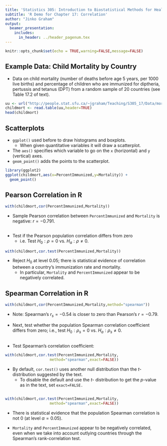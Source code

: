 ```yaml
---
title: 'Statistics 305: Introduction to Biostatistical Methods for Health Sciences'
subtitle: 'R Demo for Chapter 17: Correlation'
author: "Jinko Graham"
output: 
  beamer_presentation:
    includes:
      in_header: ../header_pagenum.tex
---
```


```r
knitr::opts_chunk$set(echo = TRUE,warning=FALSE,message=FALSE)
```


## Example Data: Child Mortality by Country

* Data on child mortality (number of deaths before
age 5 years, per 1000 live births)
and percentage of children who are immunized for 
diptheria, pertussis and tetanus (DPT) from a random sample of 20 countries (see Table 17.2 of text).

\scriptsize

```r
uu <- url("http://people.stat.sfu.ca/~jgraham/Teaching/S305_17/Data/mort.txt")
childmort <- read.table(uu,header=TRUE)
head(childmort)
```


## Scatterplots

* `ggplot()` used before to draw histograms
and boxplots.
    + When given quantitative variables it will draw 
    a scatterplot.
* The `aes()` specifies which variable to go on the 
`x` (horizontal) and `y` (vertical) axes.
* `geom_point()` adds the points to the scatterplot.

\scriptsize

```r
library(ggplot2)
ggplot(childmort,aes(x=PercentImmunized,y=Mortality)) +
  geom_point()
```

## Pearson Correlation in R

\scriptsize

```r
with(childmort,cor(PercentImmunized,Mortality))
```
\normalsize

* Sample Pearson correlation between `PercentImmunized` and `Mortality` is negative: $r=-0.791$.

## 

\bigskip

* Test if the Pearson population correlation differs from zero  
    +  i.e. Test $H_0: \rho=0$ vs. $H_a: \rho \not= 0$.

\scriptsize

```r
with(childmort,cor.test(PercentImmunized,Mortality))
```

\normalsize

\vspace*{-.1in}

* Reject $H_0$ at level 0.05; there is statistical evidence 
of correlation between a country's immunization rate and mortality.     
    + In particular, `Mortality` and `PercentImmunized` appear to be negatively correlated.

## Spearman Correlation in R

\scriptsize

```r
with(childmort,cor(PercentImmunized,Mortality,method="spearman"))
```

\normalsize

*  Note: Spearman's $r_s=-0.54$ is closer to zero
than Pearson's $r=-0.79$.

\bigskip

* Next, test whether the
population Spearman correlation coefficient differs
from zero;
i.e., test $H_0: \rho_s=0$
vs. $H_a:\rho_s \not= 0$.

## 

* Test Spearman's correlation coefficient:

\scriptsize

```r
with(childmort,cor.test(PercentImmunized,Mortality,
                    method="spearman",exact=FALSE))
```

\normalsize

\vspace*{-.2in}

* By default, ```cor.test()``` uses another null distribution than the $t$-distribution suggested by the text. 
    + To disable the default and use the $t$- distribution to get the $p$-value as in the text,  set ```exact=FALSE.```


## 

\scriptsize

```r
with(childmort,cor.test(PercentImmunized,Mortality,
                    method="spearman",exact=FALSE))
```

\normalsize

* There is statistical evidence that the population 
Spearman correlation is not 0 (at level $\alpha=0.05$).

* `Mortality` and `PercentImmunized` appear to be negatively correlated, even when we take into account outlying countries through the Spearman's rank-correlation test.
